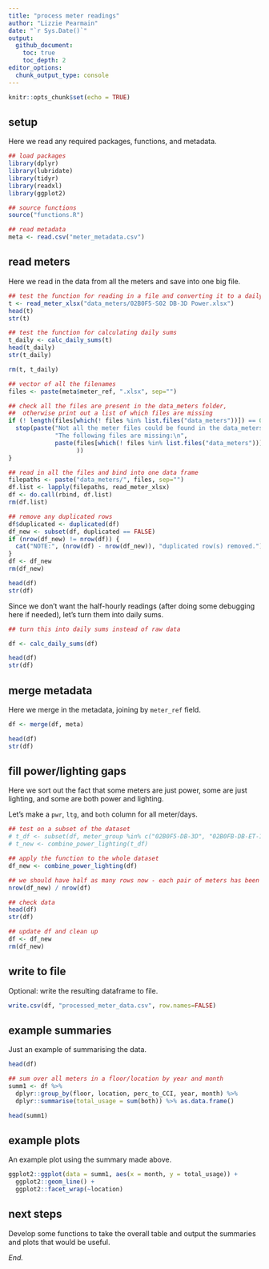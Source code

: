```yaml
---
title: "process meter readings"
author: "Lizzie Pearmain"
date: "`r Sys.Date()`"
output: 
  github_document:
    toc: true
    toc_depth: 2
editor_options: 
  chunk_output_type: console
---
```


```r
knitr::opts_chunk$set(echo = TRUE)
```

## setup

Here we read any required packages, functions, and metadata.

```r

## load packages
library(dplyr)
library(lubridate)
library(tidyr)
library(readxl)
library(ggplot2)

## source functions
source("functions.R")

## read metadata
meta <- read.csv("meter_metadata.csv")

```

## read meters

Here we read in the data from all the meters and save into one big file.

```r

## test the function for reading in a file and converting it to a daily sum
t <- read_meter_xlsx("data_meters/02B0F5-S02 DB-3D Power.xlsx")
head(t)
str(t)

## test the function for calculating daily sums
t_daily <- calc_daily_sums(t)
head(t_daily)
str(t_daily)

rm(t, t_daily)

```

```r

## vector of all the filenames
files <- paste(meta$meter_ref, ".xlsx", sep="")

## check all the files are present in the data_meters folder,
##  otherwise print out a list of which files are missing
if (! length(files[which(! files %in% list.files("data_meters"))]) == 0) {
  stop(paste("Not all the meter files could be found in the data_meters folder.",
             "The following files are missing:\n",
             paste(files[which(! files %in% list.files("data_meters"))], collapse="\n ")
                   ))
}

## read in all the files and bind into one data frame
filepaths <- paste("data_meters/", files, sep="")
df.list <- lapply(filepaths, read_meter_xlsx)
df <- do.call(rbind, df.list)
rm(df.list)

## remove any duplicated rows
df$duplicated <- duplicated(df)
df_new <- subset(df, duplicated == FALSE)
if (nrow(df_new) != nrow(df)) {
  cat("NOTE:", (nrow(df) - nrow(df_new)), "duplicated row(s) removed.")
}
df <- df_new
rm(df_new)

head(df)
str(df)

```

Since we don't want the half-hourly readings (after doing some debugging here if needed), let's turn them into daily sums.

```r
## turn this into daily sums instead of raw data

df <- calc_daily_sums(df)

head(df)
str(df)

```

## merge metadata

Here we merge in the metadata, joining by `meter_ref` field.

```r

df <- merge(df, meta)

head(df)
str(df)

```

## fill power/lighting gaps

Here we sort out the fact that some meters are just power, some are just lighting, and some are both power and lighting.

Let's make a `pwr`, `ltg`, and `both` column for all meter/days.

```r

## test on a subset of the dataset
# t_df <- subset(df, meter_group %in% c("02B0F5-DB-3D", "02B0FB-DB-ET-1"))
# t_new <- combine_power_lighting(t_df)

## apply the function to the whole dataset
df_new <- combine_power_lighting(df)

## we should have half as many rows now - each pair of meters has been combined into one row
nrow(df_new) / nrow(df)

## check data
head(df)
str(df)

## update df and clean up
df <- df_new
rm(df_new)

```

## write to file

Optional: write the resulting dataframe to file.

```r

write.csv(df, "processed_meter_data.csv", row.names=FALSE)

```


## example summaries

Just an example of summarising the data.

```r

head(df)

## sum over all meters in a floor/location by year and month
summ1 <- df %>%
  dplyr::group_by(floor, location, perc_to_CCI, year, month) %>%
  dplyr::summarise(total_usage = sum(both)) %>% as.data.frame()

head(summ1)

```


## example plots

An example plot using the summary made above.

```r

ggplot2::ggplot(data = summ1, aes(x = month, y = total_usage)) +
  ggplot2::geom_line() +
  ggplot2::facet_wrap(~location)


```


## next steps

Develop some functions to take the overall table and output the summaries and plots that would be useful.


*End.*


